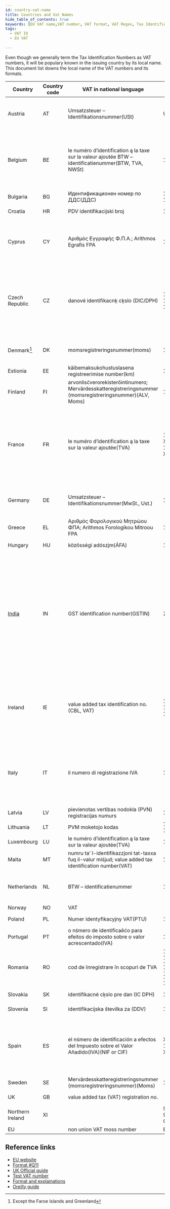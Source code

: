 ```yaml
---
id: country-vat-name
title: Countries and Vat Names
hide_table_of_contents: true
keywords: [EU VAT name,VAT number, VAT format, VAT Regex, Tax Identification number local name]
tags:
  - VAT ID
  - EU VAT
 
---
```

Even though we generally term the Tax Identification Numbers as VAT numbers, it will be populary known in the issuing country by its local name. This document list downs the local name of the VAT numbers and its formats.   

<style scoped>
table {
  font-size: "13px";
}
</style>

|Country|Country code|VAT in national language|Stucture|Format|Regex|Remarks|
|--|--|--|--|--|--|--|
|Austria|AT|Umsatzsteuer – Identifikationsnummer(USt)|U12345678|9 characters. The first character is always ‘U’|`(U\d{8}$)/i)`| |
|Belgium|BE|le numéro d’identification ą la taxe sur la valeur ajoutée BTW – identificatienummer(BTW, TVA, NWSt)|1234567890|10 characters. Prefix with zero ‘0’ if the customer provides a 9 digit VAT number|`(\d{10}$)/i)`| |
|Bulgaria|BG|Идентификационен номер по ДДС(ДДС)|123456789, 1234567890|9 or 10 characters.|`(\d{9,10}$)/i)`| |
|Croatia |HR|PDV identifikacijski broj|12345678901|11 characters|`(\d{11}$)/i)`| |
|Cyprus|CY|Αριθμός Εγγραφής Φ.Π.Α.; Arithmos Egrafis FPA|12345678X|9 characters. The last character must always be a letter. |`([0-5\|9]\d{7}[A-Z]$)/i)`| |
|Czech Republic|CZ|danové identifikacnķ cķslo (DIC/DPH)|12345678, 123456789, 1234567890|8, 9 or 10 characters. If more than 10 characters are provided delete the first 3 as these are a tax code.|`(\d{8,10})?$/i)`| |
|Denmark[^1]|DK|momsregistreringsnummer(moms)|12345678|8 characters.|`(\d{8}$)/i)`|Except the Faroe Islands and Greenland |
|Estionia|EE|käibemaksukohustuslasena registreerimise number(km)|123456789|9 characters.|`(10\d{7}$)/i)`| |
|Finland|FI|arvonlisćverorekisterõintinumero; Mervärdesskatteregistreringsnummer (momsregistreringsnummer)(ALV, Moms)|12345678|8 characters.|`(\d{8}$)/i)`|Excluding the Åland Islands|
|France|FR|le numéro d’identification ą la taxe sur la valeur ajoutée(TVA)|12345678901, X1234567890, 1X123456789, XX123456789|11 characters. May include alphabetical characters (any except O or I) as first or second or first and second characters.|`([0-9A-Z]{2}[0-9]{9}$)/i)`|Including Monaco but excluding Guadeloupe, Martinique, Réunion, St Pierre and Miquelon, and French Guiana|"
|Germany|DE|Umsatzsteuer – Identifikationsnummer(MwSt., Ust.)|123456789|9 characters.|`([1-9]\d{8}$)/i)`|Except Büsingen and the Isle of Heligoland|
|Greece|EL|Αριθμός Φορολογικού Μητρώου ΦΠΑ; Arithmos Forologikou Mitroou FPA|123456789|9 characters.|`(\d{9}$)/i)`| |
|Hungary|HU|közösségi adószįm(ÁFA)|12345678|8 characters.|`(\d{8}$)/i)`| |
|[India](/docs/country/India/)|IN|GST identification number(GSTIN)| 24AAACC1206D1ZM |15 characters. The first 2 digits of the GSTIN is the State code, next 10 digits are the PAN of the legal entity, the next two digits are for entity code, and the last digit is check sum number. |`\d{2}[A-Z]{5}\d{4}[A-Z]{1}[A-Z\d]{1}[Z]{1}[A-Z\d]{1} `|  |
|Ireland|IE|value added tax identification no.(CBL, VAT)|1234567X, 1X23456X, 1234567XX|8 or 9 characters. Includes one or two alphabetical characters (last, or second and last, or last 2).|`([0-9A-Z\*\+]{7}[A-Z]{1,2}$)/i)`| |"
|Italy|IT|il numero di registrazione IVA|12345678901|11 characters.|`(\d{11}$)/i)`|Except the communes of Livigno and Campione d’Italia and the Italian waters of Lake Lugano|
|Latvia|LV|pievienotas vertibas nodokla (PVN) registracijas numurs|12345678901|11 characters.|`(\d{11}$)/i)`| |
|Lithuania|LT|PVM moketojo kodas|123456789, 123456789012|9 or 12 characters.|`(\d{9}$\|\d{12}$)/i)`| |
|Luxembourg|LU|le numéro d’identification ą la taxe sur la valeur ajoutée(TVA)|12345678|8 characters.|`(\d{8}$)/i)`|  |
|Malta|MT|numru ta’ l-identifikazzjoni tat-taxxa fuq il-valur miśjud; value added tax identification number(VAT)|12345678|8 characters.|`([1-9]\d{7}$)/i)`||
|Netherlands|NL|BTW – identificatienummer|123456789B01|12 characters. The tenth character is always B.|`(\d{9}B\d{2}$)/i)`| |"
|Norway|NO|VAT| | |`(\d{9}$)/i)`| |
|Poland|PL|Numer identyfikacyjny VAT(PTU)|1234567890|10 characters|`(\d{10}$)/i)`| |
|Portugal|PT|o nśmero de identificaēćo para efeitos do imposto sobre o valor acrescentado(IVA)|123456789|9 characters.|`(\d{9}$)/i)`|Including the Azores and Madeira|
|Romania|RO|cod de īnregistrare īn scopuri de TVA|12, 123, 1234, 12345, 123456, 1234567, 12345678, 123456789, 1234567890|From 2 to 10 characters.|`([1-9]\d{1,9}$)/i)`| |
|Slovakia|SK|identifikacné cķslo pre dan (IC DPH)|1234567890|10 characters|`([1-9]\d[(2-4)\|(6-9)]\d{7}$)/i)`| |
|Slovenia|SI|identifikacijska številka za (DDV)|12345678|8 characters|`([1-9]\d{7}$)/i)`| |
|Spain|ES|el nśmero de identificación a efectos del Impuesto sobre el Valor Añadido(IVA)(NIF or CIF)|X12345678, 12345678X, X1234567X|9 characters. Includes one or two alphabetical characters (first or last or first and last).|`([0-9A-Z][0-9]{7}[0-9A-Z]$)/i)`|Including the Balearic Islands but excluding Ceuta, Melilla and the Canary Islands|
|Sweden|SE|Mervärdesskatteregistreringsnummer (momsregistreringsnummer)(Moms)|123456789012|12 characters|`(\d{10}01$)/i)`| |
|UK|GB|value added tax (VAT) registration no.| | |`(?:[0-9]{12}\|[0-9]{9}|(?:GD|HA)[0-9]{3})$)/i)`||
|Northern Ireland|XI| |999999999, 999999999999, GD999, HA999| |` `| |
|EU||non union VAT moss number|EUxxxyyyyyz| | | 

[^1]: Except the Faroe Islands and Greenland

## Reference links
* [EU website](https://taxation-customs.ec.europa.eu/system/files/2016-09/vat_in_ec_annexii.pdf)
* [Format,#Q11](https://ec.europa.eu/taxation_customs/vies/#/faq)
* [UK Official guide](https://www.gov.uk/guidance/vat-eu-country-codes-vat-numbers-and-vat-in-other-languages)
* [Test VAT number](https://web.archive.org/web/20170727163017/http://www.braemoor.co.uk/software/vattest.php)
* [Format and explainations](https://euipo.europa.eu/tunnel-web/secure/webdav/guest/document_library/Documents/COSME/VAT%20numbers%20EU.pdf)
* [Oreilly guide](https://www.oreilly.com/library/view/regular-expressions-cookbook/9781449327453/ch04s21.html)



